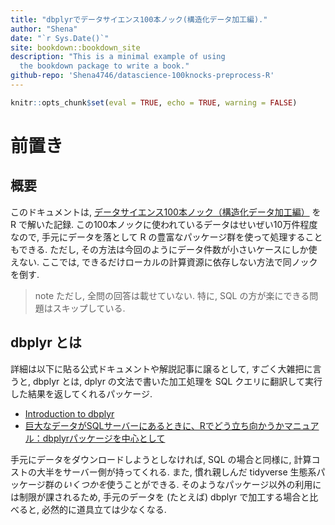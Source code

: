 ```yaml
---
title: "dbplyrでデータサイエンス100本ノック(構造化データ加工編)."
author: "Shena"
date: "`r Sys.Date()`"
site: bookdown::bookdown_site
description: "This is a minimal example of using
  the bookdown package to write a book."
github-repo: 'Shena4746/datascience-100knocks-preprocess-R'
---
```


```r
knitr::opts_chunk$set(eval = TRUE, echo = TRUE, warning = FALSE)
```

# 前置き

## 概要
このドキュメントは, [データサイエンス100本ノック（構造化データ加工編）](https://github.com/The-Japan-DataScientist-Society/100knocks-preprocess) を R で解いた記録.
この100本ノックに使われているデータはせいぜい10万件程度なので, 手元にデータを落として R の豊富なパッケージ群を使って処理することもできる. ただし, その方法は今回のようにデータ件数が小さいケースにしか使えない. ここでは, できるだけローカルの計算資源に依存しない方法で同ノックを倒す.

>note
>ただし, 全問の回答は載せていない. 特に, SQL の方が楽にできる問題はスキップしている. 

## dbplyr とは

詳細は以下に貼る公式ドキュメントや解説記事に譲るとして, すごく大雑把に言うと, dbplyr とは, dplyr の文法で書いた加工処理を SQL クエリに翻訳して実行した結果を返してくれるパッケージ. 

- [Introduction to dbplyr](https://dbplyr.tidyverse.org/articles/dbplyr.html)
- [巨大なデータがSQLサーバーにあるときに、Rでどう立ち向かうかマニュアル：dbplyrパッケージを中心として](https://yutatoyama.github.io/note/intro_R_for_SQL.html)

手元にデータをダウンロードしようとしなければ, SQL の場合と同様に, 計算コストの大半をサーバー側が持ってくれる. また, 慣れ親しんだ tidyverse 生態系パッケージ群の*いくつかを*使うことができる. そのようなパッケージ以外の利用には制限が課されるため, 手元のデータを (たとえば) dbplyr で加工する場合と比べると, 必然的に道具立ては少なくなる.